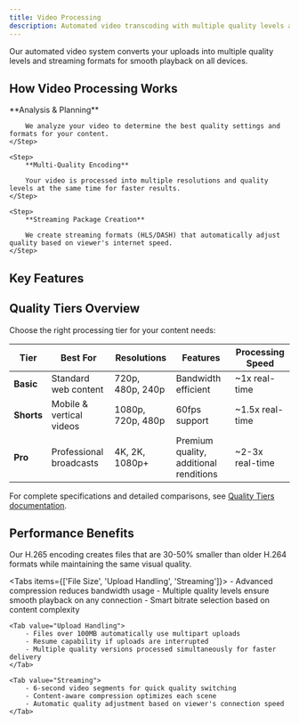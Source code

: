 ```yaml
---
title: Video Processing
description: Automated video transcoding with multiple quality levels and adaptive streaming.
---
```




Our automated video system converts your uploads into multiple quality levels and streaming formats for smooth playback on all devices.

<div className="grid gap-6 sm:grid-cols-2 lg:grid-cols-3">
    <InteractiveCard
        title="Quality Tiers"
        description="Choose the right processing tier for your content."
        href="/docs/uploads/video-processing/quality-tiers"
        icon="Settings"
    />
    <InteractiveCard
        title="Supported Formats"
        description="Video formats and encoding specifications."
        href="/docs/uploads/video-processing/supported-formats"
        icon="FileType"
    />
    <InteractiveCard
        title="Processing Pipeline"
        description="How videos are transcoded and optimized."
        href="/docs/uploads/video-processing/processing-pipeline"
        icon="Workflow"
    />
    <InteractiveCard
        title="Upload Implementation"
        description="Code examples for implementing video uploads."
        href="/docs/uploads/video-processing/upload-implementation"
        icon="Code"
    />
    <InteractiveCard
        title="Monitoring Status"
        description="Track processing progress and handle errors."
        href="/docs/uploads/video-processing/monitoring-status"
        icon="Activity"
    />
</div>

## How Video Processing Works

<Steps>
    <Step>
        **Analysis & Planning**

        We analyze your video to determine the best quality settings and formats for your content.
    </Step>

    <Step>
        **Multi-Quality Encoding**

        Your video is processed into multiple resolutions and quality levels at the same time for faster results.
    </Step>

    <Step>
        **Streaming Package Creation**

        We create streaming formats (HLS/DASH) that automatically adjust quality based on viewer's internet speed.
    </Step>
</Steps>

## Key Features

<div className="grid gap-6 sm:grid-cols-2 mt-6">
    <InfoCard
        title="Smart Encoding"
        description="Automatically optimizes quality while keeping file sizes small using advanced H.265 compression"
    />
    <InfoCard
        title="Adaptive Streaming"
        description="Creates HLS and DASH formats that adjust video quality in real-time based on connection speed"
    />
    <InfoCard
        title="Global Delivery"
        description="Distributes your videos to servers worldwide for fast loading anywhere"
    />
    <InfoCard
        title="Audio Optimization"
        description="Processes audio separately with Opus and AAC formats for the best sound quality"
    />
</div>

## Quality Tiers Overview

Choose the right processing tier for your content needs:

| Tier       | Best For                 | Resolutions       | Features                               | Processing Speed |
|------------|--------------------------|-------------------|----------------------------------------|------------------|
| **Basic**  | Standard web content     | 720p, 480p, 240p  | Bandwidth efficient                    | ~1x real-time    |
| **Shorts** | Mobile & vertical videos | 1080p, 720p, 480p | 60fps support                          | ~1.5x real-time  |
| **Pro**    | Professional broadcasts  | 4K, 2K, 1080p+    | Premium quality, additional renditions | ~2-3x real-time  |

For complete specifications and detailed comparisons, see [Quality Tiers documentation](/docs/uploads/video-processing/quality-tiers).

## Performance Benefits

<Callout type="success">
    Our H.265 encoding creates files that are 30-50% smaller than older H.264 formats while maintaining the same visual quality.
</Callout>

<Tabs items={['File Size', 'Upload Handling', 'Streaming']}>
    <Tab value="File Size">
        - Advanced compression reduces bandwidth usage
        - Multiple quality levels ensure smooth playback on any connection
        - Smart bitrate selection based on content complexity
    </Tab>

    <Tab value="Upload Handling">
        - Files over 100MB automatically use multipart uploads
        - Resume capability if uploads are interrupted
        - Multiple quality versions processed simultaneously for faster delivery
    </Tab>

    <Tab value="Streaming">
        - 6-second video segments for quick quality switching
        - Content-aware compression optimizes each scene
        - Automatic quality adjustment based on viewer's connection speed
    </Tab>

</Tabs>